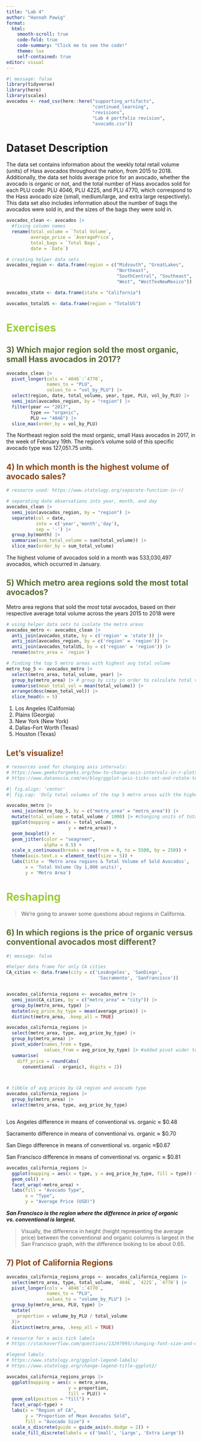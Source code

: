 ```yaml
---
title: "Lab 4"
author: "Hannah Pawig"
format: 
  html:
    smooth-scroll: true
    code-fold: true
    code-summary: "Click me to see the code!"
    theme: lux 
    self-contained: true
editor: visual
---
```


```r
#| message: false
library(tidyverse)
library(here)
library(scales)
avocados <- read_csv(here::here("supporting_artifacts",
                                "continued_learning",
                                "revisions",
                                "Lab 4 portfolio revision",
                                "avocado.csv"))
```

# Dataset Description

The data set contains information about the weekly total retail volume (units) of Hass avocados throughout the nation, from 2015 to 2018. Additionally, the data set holds average price for an avocado, whether the avocado is organic or not, and the total number of Hass avocados sold for each PLU code: PLU 4046, PLU 4225, and PLU 4770, which correspond to the Hass avocado size (small, medium/large, and extra large respectively). This data set also includes information about the number of bags the avocados were sold in, and the sizes of the bags they were sold in.

```r
avocados_clean <- avocados |>
  #fixing column names
  rename(total_volume = `Total Volume`,
         average_price = `AveragePrice`,
         total_bags = `Total Bags`,
         date = `Date`)

# creating helper data sets
avocados_region <- data.frame(region = c("Midsouth", "GreatLakes",
                                         "Northeast",
                                         "SouthCentral", "Southeast",
                                         "West", "WestTexNewMexico"))

avocados_state <- data.frame(state = "California")

avocados_totalUS <- data.frame(region = "TotalUS")
```

# Exercises {style="color: yellowgreen"}

## 3) Which major region sold the most organic, small Hass avocados in 2017? {style="color: darkolivegreen"}

```r
avocados_clean |> 
  pivot_longer(cols = `4046`:`4770`,
               names_to = "PLU",
               values_to = "vol_by_PLU") |>
  select(region, date, total_volume, year, type, PLU, vol_by_PLU) |>
  semi_join(avocados_region, by = "region") |>
  filter(year == "2017",
         type == "organic",
         PLU == "4046") |>
  slice_max(order_by = vol_by_PLU)

```

The Northeast region sold the most organic, small Hass avocados in 2017, in the week of February 19th. The region's volume sold of this specific avocado type was 127,051.75 units.

## 4) In which month is the highest volume of avocado sales? {style="color: saddlebrown"}

```r
# resource used: https://www.statology.org/separate-function-in-r/

# separating date observations into year, month, and day
avocados_clean |>
  semi_join(avocados_region, by = "region") |>
  separate(col = date,
           into = c('year','month','day'),
           sep = '-') |>
  group_by(month) |>
  summarise(sum_total_volume = sum(total_volume)) |>
  slice_max(order_by = sum_total_volume)
```

The highest volume of avocados sold in a month was 533,030,497 avocados, which occurred in January.

## 5) Which metro area regions sold the most total avocados? {style="color: darkolivegreen"}

Metro area regions that sold the *most* total avocados, based on their respective average total volume across the years 2015 to 2018 were

```r
# using helper data sets to isolate the metro areas
avocados_metro <- avocados_clean |>
  anti_join(avocados_state, by = c('region' = 'state')) |>
  anti_join(avocados_region, by = c('region' = 'region')) |>
  anti_join(avocados_totalUS, by = c('region' = 'region')) |>
  rename(metro_area = `region`)

# finding the top 5 metro areas with highest avg total volume
metro_top_5 <- avocados_metro |>
  select(metro_area, total_volume, year) |>
  group_by(metro_area) |> # group by city in order to calculate total volume means                           # within each city
  summarise(mean_total_vol = mean(total_volume)) |>
  arrange(desc(mean_total_vol)) |>
  slice_head(n = 5)
```

1.  Los Angeles (California)
2.  Plains (Georgia)
3.  New York (New York)
4.  Dallas-Fort Worth (Texas)
5.  Houston (Texas)

## Let's visualize! {style="color: saddlebrown"}

```r
# resources used for changing axis intervals:
# https://www.geeksforgeeks.org/how-to-change-axis-intervals-in-r-plots/
# https://www.datanovia.com/en/blog/ggplot-axis-ticks-set-and-rotate-text-labels/

#| fig.align: 'center'
#| fig.cap: 'Only total volumes of the top 5 metro areas with the highest overall average total volume are shown'

avocados_metro |>
  semi_join(metro_top_5, by = c("metro_area" = "metro_area")) |>
  mutate(total_volume = total_volume / 1000) |> #changing units of total volume to                                                            thousand units
  ggplot(mapping = aes(x = total_volume,
                       y = metro_area)) +
  geom_boxplot() +
  geom_jitter(color = "seagreen",
              alpha = 0.5) +
  scale_x_continuous(breaks = seq(from = 0, to = 5500, by = 250)) +
  theme(axis.text.x = element_text(size = 5)) +
  labs(title = 'Metro area regions & Total Volume of Sold Avocados',
       x = 'Total Volume (by 1,000 units)',
       y = 'Metro Area')

```

# Reshaping {style="color: yellowgreen"}

> We're going to answer some questions about regions in California.

## 6) In which regions is the price of organic versus conventional avocados most different? {style="color: darkolivegreen"}

```r
#| message: false

#helper data frame for only CA cities
CA_cities <- data.frame(city = c('LosAngeles', 'SanDiego',
                                  'Sacramento', 'SanFrancisco'))


avocados_california_regions <- avocados_metro |>
  semi_join(CA_cities, by = c("metro_area" = "city")) |>
  group_by(metro_area, type) |>
  mutate(avg_price_by_type = mean(average_price)) |>
  distinct(metro_area, .keep_all = TRUE)

avocados_california_regions |>
  select(metro_area, type, avg_price_by_type) |>
  group_by(metro_area) |>
  pivot_wider(names_from = type,
              values_from = avg_price_by_type) |> #added pivot wider to pipe as portfolio                                                        revision
  summarise(
    diff_price = round(abs(
      conventional - organic), digits = 2))



# tibble of avg prices by CA region and avocado type
avocados_california_regions |>
  group_by(metro_area) |>
  select(metro_area, type, avg_price_by_type)



```

Los Angeles difference in means of conventional vs. organic ≈ \$0.48

Sacramento difference in means of conventional vs. organic ≈ \$0.70

San Diego difference in means of conventional vs. organic ≈\$0.67

San Francisco difference in means of conventional vs. organic ≈ \$0.81

```r
avocados_california_regions |>
  ggplot(mapping = aes(x = type, y = avg_price_by_type, fill = type)) +
  geom_col() +
  facet_wrap(~metro_area) +
  labs(fill = "Avocado Type",
       x = "Type",
       y = "Average Price (USD)")
```

***San Francisco is the region where the difference in price of organic vs. conventional is largest.***

> Visually, the difference in height (height representing the average price) between the conventional and organic columns is largest in the San Francisco graph, with the difference looking to be about 0.65.

## 7) Plot of California Regions {style="color: saddlebrown"}

```r
avocados_california_regions_props <- avocados_california_regions |>
  select(metro_area, type, total_volume, `4046`, `4225`, `4770`) |>
  pivot_longer(cols = `4046`:`4770`,
               names_to = "PLU",
               values_to = "volume_by_PLU") |>
  group_by(metro_area, PLU, type) |>
  mutate(
    proportion = volume_by_PLU / total_volume
  )|>
  distinct(metro_area, .keep_all = TRUE)
```

```r
# resource for x axis tick labels
# https://stackoverflow.com/questions/13297995/changing-font-size-and-direction-of-axes-text-in-ggplot2

#legend labels
# https://www.statology.org/ggplot-legend-labels/
# https://www.statology.org/change-legend-title-ggplot2/

avocados_california_regions_props |>
  ggplot(mapping = aes(x = metro_area, 
                       y = proportion, 
                       fill = PLU)) +
  geom_col(position = "fill") +
  facet_wrap(~type) +
  labs(x = "Region of CA",
       y = "Proportion of Mean Avocados Sold",
       fill = "Avocado Size") +
  scale_x_discrete(guide = guide_axis(n.dodge = 2)) +
  scale_fill_discrete(labels = c('Small', 'Large', 'Extra Large'))
```

